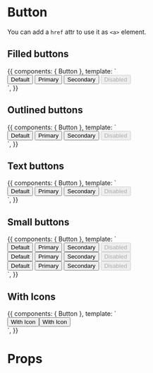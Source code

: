 

<Meta title="Components|Buttons" component={Button} />

# Button

You can add a `href` attr to use it as `<a>` element.

## Filled buttons

<Preview>
  <Story name="Filled" parameters={{ decorators: [withKnobs] }} inline={true}>
    {{
      components: { Button },
      template: `
        <div class="row-items">
          <Button>Default</Button>
          <Button color="primary">Primary</Button>
          <Button color="secondary">Secondary</Button>
          <Button disabled>Disabled</Button>
        </div>
      `,
    }}
  </Story>
</Preview>

## Outlined buttons

<Preview>
  <Story name="Outlined" inline={true}>
    {{
      components: { Button },
      template: `
        <div class="row-items">
          <Button variant="outlined">Default</Button>
          <Button color="primary" variant="outlined">
            Primary
          </Button>
          <Button color="secondary" variant="outlined">
            Secondary
          </Button>
          <Button disabled variant="outlined">
            Disabled
          </Button>
        </div>
      `,
    }}
  </Story>
</Preview>

## Text buttons

<Preview>
  <Story name="Text" inline={true}>
    {{
      components: { Button },
      template: `
        <div class="row-items">
          <Button variant="text">Default</Button>
          <Button color="primary" variant="text">
            Primary
          </Button>
          <Button color="secondary" variant="text">
            Secondary
          </Button>
          <Button disabled variant="text">
            Disabled
          </Button>
        </div>
      `,
    }}
  </Story>
</Preview>

## Small buttons

<Preview>
  <Story name="Small" parameters={{ decorators: [withKnobs] }} inline={true}>
    {{
      components: { Button },
      template: `
        <div>
          <div class="row-items">
            <Button size="small">Default</Button>
            <Button color="primary" size="small">Primary</Button>
            <Button color="secondary" size="small">Secondary</Button>
            <Button size="small" disabled>Disabled</Button>
          </div>
          <div class="row-items">
            <Button variant="outlined" size="small">Default</Button>
            <Button variant="outlined" color="primary" size="small">Primary</Button>
            <Button variant="outlined" color="secondary" size="small">Secondary</Button>
            <Button variant="outlined" size="small" disabled>Disabled</Button>
          </div>
          <div class="row-items">
            <Button variant="text" size="small">Default</Button>
            <Button variant="text" color="primary" size="small">Primary</Button>
            <Button variant="text" color="secondary" size="small">Secondary</Button>
            <Button variant="text" size="small" disabled>Disabled</Button>
          </div>
        </div>
      `,
    }}
  </Story>
</Preview>

## With Icons

<Preview>
  <Story name="With Icons" inline={true}>
    {{
      components: { Button },
      template: `
        <div class="row-items" style="display: flex">
          <Button variant="outlined">
            <template v-slot:startIcon>←</template>
            With Icon
          </Button>
          <Button variant="outlined">
            <template v-slot:endIcon>→</template>
            With Icon
          </Button>
        </div>
      `,
    }}
  </Story>
</Preview>

# Props

<Props of={Button} />

